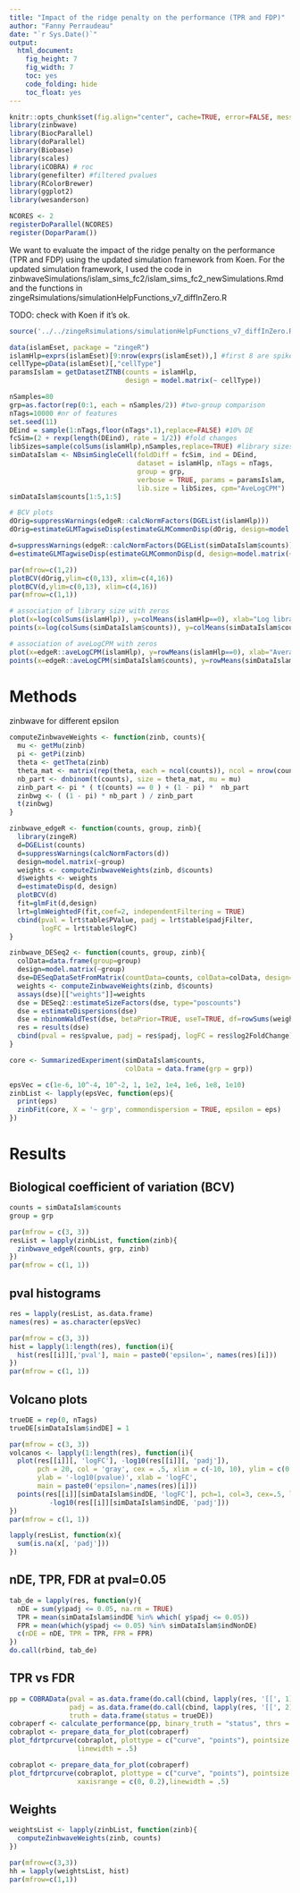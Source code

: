 ```yaml
---
title: "Impact of the ridge penalty on the performance (TPR and FDP)"
author: "Fanny Perraudeau"
date: "`r Sys.Date()`"
output: 
  html_document: 
    fig_height: 7
    fig_width: 7
    toc: yes
    code_folding: hide
    toc_float: yes
---
```


```r
knitr::opts_chunk$set(fig.align="center", cache=TRUE, error=FALSE, message=FALSE, warning=TRUE)
library(zinbwave)
library(BiocParallel)
library(doParallel)
library(Biobase)
library(scales)
library(iCOBRA) # roc
library(genefilter) #filtered pvalues
library(RColorBrewer)
library(ggplot2)
library(wesanderson)
```

```r
NCORES <- 2
registerDoParallel(NCORES)
register(DoparParam())
```

We want to evaluate the impact of the ridge penalty on the performance (TPR and FDP) using the updated simulation framework from Koen. For the updated simulation framework, I used the code in zinbwaveSimulations/islam_sims_fc2/islam_sims_fc2_newSimulations.Rmd and the functions in zingeRsimulations/simulationHelpFunctions_v7_diffInZero.R  

TODO: check with Koen if it's ok.  

```r
source('../../zingeRsimulations/simulationHelpFunctions_v7_diffInZero.R')
```

```r
data(islamEset, package = "zingeR")
islamHlp=exprs(islamEset)[9:nrow(exprs(islamEset)),] #first 8 are spike-ins.
cellType=pData(islamEset)[,"cellType"]
paramsIslam = getDatasetZTNB(counts = islamHlp, 
                             design = model.matrix(~ cellType))
```

```r
nSamples=80
grp=as.factor(rep(0:1, each = nSamples/2)) #two-group comparison
nTags=10000 #nr of features
set.seed(11)
DEind = sample(1:nTags,floor(nTags*.1),replace=FALSE) #10% DE
fcSim=(2 + rexp(length(DEind), rate = 1/2)) #fold changes
libSizes=sample(colSums(islamHlp),nSamples,replace=TRUE) #library sizes
simDataIslam <- NBsimSingleCell(foldDiff = fcSim, ind = DEind,
                                dataset = islamHlp, nTags = nTags,
                                group = grp,
                                verbose = TRUE, params = paramsIslam,
                                lib.size = libSizes, cpm="AveLogCPM")
simDataIslam$counts[1:5,1:5]

# BCV plots
dOrig=suppressWarnings(edgeR::calcNormFactors(DGEList(islamHlp)))
dOrig=estimateGLMTagwiseDisp(estimateGLMCommonDisp(dOrig, design=model.matrix(~cellType), interval=c(0,10)),prior.df=0)

d=suppressWarnings(edgeR::calcNormFactors(DGEList(simDataIslam$counts)))
d=estimateGLMTagwiseDisp(estimateGLMCommonDisp(d, design=model.matrix(~grp), interval=c(0,10)),prior.df=0)

par(mfrow=c(1,2))
plotBCV(dOrig,ylim=c(0,13), xlim=c(4,16))
plotBCV(d,ylim=c(0,13), xlim=c(4,16))
par(mfrow=c(1,1))

# association of library size with zeros
plot(x=log(colSums(islamHlp)), y=colMeans(islamHlp==0), xlab="Log library size", ylab="Fraction of zeros", xlim=c(5.5,13))
points(x=log(colSums(simDataIslam$counts)), y=colMeans(simDataIslam$counts==0), col=2)

# association of aveLogCPM with zeros
plot(x=edgeR::aveLogCPM(islamHlp), y=rowMeans(islamHlp==0), xlab="Average log CPM", ylab="Fraction of zeros", ylim=c(0,1), col=alpha(1,1/2), pch=19, cex=.3)
points(x=edgeR::aveLogCPM(simDataIslam$counts), y=rowMeans(simDataIslam$counts==0),col=alpha(2,1/2),pch=19,cex=.3)
```

# Methods

zinbwave for different epsilon

```r
computeZinbwaveWeights <- function(zinb, counts){
  mu <- getMu(zinb)
  pi <- getPi(zinb)
  theta <- getTheta(zinb)
  theta_mat <- matrix(rep(theta, each = ncol(counts)), ncol = nrow(counts))
  nb_part <- dnbinom(t(counts), size = theta_mat, mu = mu)
  zinb_part <- pi * ( t(counts) == 0 ) + (1 - pi) *  nb_part
  zinbwg <- ( (1 - pi) * nb_part ) / zinb_part 
  t(zinbwg)
}
```

```r
zinbwave_edgeR <- function(counts, group, zinb){
  library(zingeR)
  d=DGEList(counts)
  d=suppressWarnings(calcNormFactors(d))
  design=model.matrix(~group)
  weights <- computeZinbwaveWeights(zinb, d$counts)
  d$weights <- weights
  d=estimateDisp(d, design)
  plotBCV(d)
  fit=glmFit(d,design)
  lrt=glmWeightedF(fit,coef=2, independentFiltering = TRUE)
  cbind(pval = lrt$table$PValue, padj = lrt$table$padjFilter,
        logFC = lrt$table$logFC)
}
```

```r
zinbwave_DESeq2 <- function(counts, group, zinb){
  colData=data.frame(group=group)
  design=model.matrix(~group)
  dse=DESeqDataSetFromMatrix(countData=counts, colData=colData, design=~group)
  weights <- computeZinbwaveWeights(zinb, d$counts)
  assays(dse)[["weights"]]=weights
  dse = DESeq2::estimateSizeFactors(dse, type="poscounts")
  dse = estimateDispersions(dse)
  dse = nbinomWaldTest(dse, betaPrior=TRUE, useT=TRUE, df=rowSums(weights)-2)
  res = results(dse)
  cbind(pval = res$pvalue, padj = res$padj, logFC = res$log2FoldChange)
}
```


```r
core <- SummarizedExperiment(simDataIslam$counts,
                             colData = data.frame(grp = grp))
```

```r
epsVec = c(1e-6, 10^-4, 10^-2, 1, 1e2, 1e4, 1e6, 1e8, 1e10)
zinbList <- lapply(epsVec, function(eps){
  print(eps)
  zinbFit(core, X = '~ grp', commondispersion = TRUE, epsilon = eps)
})
```

# Results

## Biological coefficient of variation (BCV)

```r
counts = simDataIslam$counts
group = grp

par(mfrow = c(3, 3))
resList = lapply(zinbList, function(zinb){
  zinbwave_edgeR(counts, grp, zinb)
})
par(mfrow = c(1, 1))
```

## pval histograms
```r
res = lapply(resList, as.data.frame)
names(res) = as.character(epsVec)
```

```r
par(mfrow = c(3, 3))
hist = lapply(1:length(res), function(i){
  hist(res[[i]][,'pval'], main = paste0('epsilon=', names(res)[i]))
})
par(mfrow = c(1, 1))
```

## Volcano plots
```r
trueDE = rep(0, nTags)
trueDE[simDataIslam$indDE] = 1

par(mfrow = c(3, 3))
volcanos <- lapply(1:length(res), function(i){
  plot(res[[i]][, 'logFC'], -log10(res[[i]][, 'padj']),
       pch = 20, col = 'gray', cex = .5, xlim = c(-10, 10), ylim = c(0, 15),
       ylab = '-log10(pvalue)', xlab = 'logFC', 
       main = paste0('epsilon=',names(res)[i]))
  points(res[[i]][simDataIslam$indDE, 'logFC'], pch=1, col=3, cex=.5, lwd=1,
          -log10(res[[i]][simDataIslam$indDE, 'padj']))
})
par(mfrow = c(1, 1))
```

```r
lapply(resList, function(x){
  sum(is.na(x[, 'padj']))
})
```

## nDE, TPR, FDR at pval=0.05
```r
tab_de = lapply(res, function(y){
  nDE = sum(y$padj <= 0.05, na.rm = TRUE)
  TPR = mean(simDataIslam$indDE %in% which( y$padj <= 0.05))
  FPR = mean(which(y$padj <= 0.05) %in% simDataIslam$indNonDE)
  c(nDE = nDE, TPR = TPR, FPR = FPR)
})
do.call(rbind, tab_de)
```

## TPR vs FDR
```r
pp = COBRAData(pval = as.data.frame(do.call(cbind, lapply(res, '[[', 1))),
               padj = as.data.frame(do.call(cbind, lapply(res, '[[', 2))),
               truth = data.frame(status = trueDE))
cobraperf <- calculate_performance(pp, binary_truth = "status", thrs = 0.05)
cobraplot <- prepare_data_for_plot(cobraperf)
plot_fdrtprcurve(cobraplot, plottype = c("curve", "points"), pointsize = .1,
                 linewidth = .5)
```

```r
cobraplot <- prepare_data_for_plot(cobraperf)
plot_fdrtprcurve(cobraplot, plottype = c("curve", "points"), pointsize = .1,
                 xaxisrange = c(0, 0.2),linewidth = .5)
```

## Weights

```r
weightsList <- lapply(zinbList, function(zinb){
  computeZinbwaveWeights(zinb, counts)
})

par(mfrow=c(3,3))
hh = lapply(weightsList, hist)
par(mfrow=c(1,1))
```

